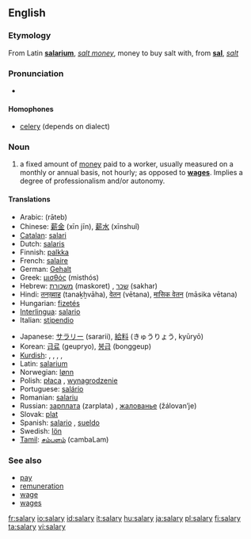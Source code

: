 {{wikipedia|Salary}}
==English==

===Etymology===
From Latin '''[[salarium]]''', ''[[salt money]]'', money to buy salt with, from '''[[sal]]''', ''[[salt]]''

===Pronunciation===
*{{audio|en-us-salary.ogg|Audio (US)}}

====Homophones====
*[[celery]] (depends on dialect)

===Noun===
{{en-noun|pl=salaries}}

# a fixed amount of [[money]] paid to a worker, usually measured on a monthly or annual basis, not hourly; as opposed to '''[[wages]]'''. Implies a degree of professionalism and/or autonomy.

====Translations====
{{trans-top|fixed amount of money paid on monthly or annual basis}}
*Arabic: {{ARchar|[[راتب]]}} (rāteb) {{m}}
*Chinese: [[薪金]] (xīn jīn), [[薪水]] (xīnshuǐ)
*[[Catalan]]: [[salari]] {{m}}
*Dutch: [[salaris]] {{n}}
*Finnish: [[palkka]]
*French: [[salaire]] {{m}}
*German: [[Gehalt]] {{n}}
*Greek: [[μισθός]] (misthós) {{m}}
*Hebrew: [[משכורת]] (maskoret) {{f}}, [[שכר]] (sakhar) {{m}}
*Hindi: [[तनख़्वाह]] (tanaḵẖvāha), [[वेतन]] (vētana), [[मासिक वेतन]] (māsika vētana)
*Hungarian: [[fizetés]]
*[[Interlingua]]: [[salario]]
*Italian: [[stipendio]] {{m}}
{{trans-mid}}
*Japanese: [[サラリー]] (sararii), [[給料]] (きゅうりょう, kyūryō)
*Korean: [[급료]] (geupryo), [[봉급]] (bonggeup)
*[[Kurdish]]: {{t|ku|meaş}} {{m}}, {{t|ku|miz}} {{m}}, {{t|ku|muçe}} {{m}}, {{t|ku|mehane}} {{f}}, {{KUchar|[[مه‌عاش]]}}
*Latin: [[salarium]] {{n}}
*Norwegian: [[lønn]] {{c}}
*Polish: [[płaca]] {{f}}, [[wynagrodzenie]] {{n}}
*Portuguese: [[salário]] {{m}}
*Romanian: [[salariu]] {{n}}
*Russian: [[зарплата]] (zarplata) {{f}}, [[жалованье]] (žálovan’je) {{n}}
*Slovak: [[plat#Slovak|plat]] {{m}}
*Spanish: [[salario]] {{m}}, [[sueldo]] {{m}}
*Swedish: [[lön]] {{c}}
*[[Tamil]]: [[சம்பளம்]] (cambaLam)
{{trans-bottom}}

===See also===
*[[pay]]
*[[remuneration]]
*[[wage]]
*[[wages]]

[[fr:salary]]
[[io:salary]]
[[id:salary]]
[[it:salary]]
[[hu:salary]]
[[ja:salary]]
[[pl:salary]]
[[fi:salary]]
[[ta:salary]]
[[vi:salary]]